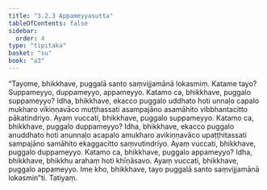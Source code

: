 ```yaml
---
title: "3.2.3 Appameyyasutta"
tableOfContents: false
sidebar:
  order: 4
type: "tipitaka"
basket: "su"
book: "a3"
---
```



<DynamicBreadcrumb />

<Division number="116" book="a3">

<Paragraph number="912" book="a3">
“Tayome, bhikkhave, puggalā santo saṃvijjamānā lokasmiṃ. Katame tayo? Suppameyyo, duppameyyo, appameyyo. Katamo ca, bhikkhave, puggalo suppameyyo? Idha, bhikkhave, ekacco puggalo uddhato hoti unnaḷo capalo mukharo vikiṇṇavāco muṭṭhassati asampajāno asamāhito vibbhantacitto pākatindriyo. Ayaṃ vuccati, bhikkhave, puggalo suppameyyo.
</Paragraph>

<Paragraph number="913" book="a3">
Katamo ca, bhikkhave, puggalo duppameyyo? Idha, bhikkhave, ekacco puggalo anuddhato hoti anunnaḷo acapalo amukharo avikiṇṇavāco upaṭṭhitassati sampajāno samāhito ekaggacitto saṃvutindriyo. Ayaṃ vuccati, bhikkhave, puggalo duppameyyo.
</Paragraph>

<Paragraph number="914" book="a3">
Katamo ca, bhikkhave, puggalo appameyyo? Idha, bhikkhave, bhikkhu arahaṃ hoti khīṇāsavo. Ayaṃ vuccati, bhikkhave, puggalo appameyyo. Ime kho, bhikkhave, tayo puggalā santo saṃvijjamānā lokasmin”ti.

</Paragraph>
</Division>

<Paragraph number="915" type="center" book="a3">
Tatiyaṃ.
</Paragraph>